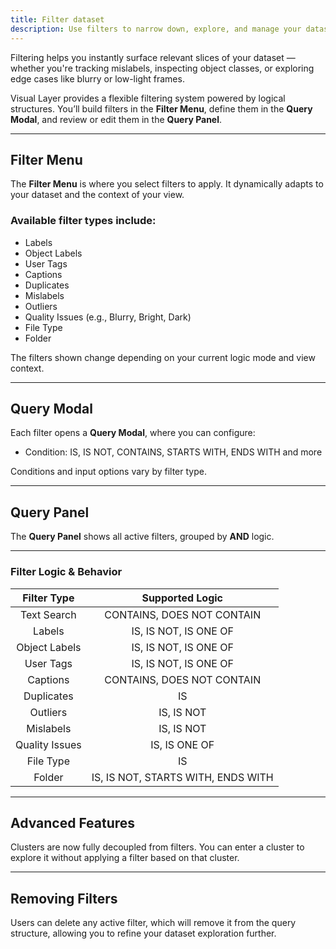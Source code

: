 ```yaml
---
title: Filter dataset
description: Use filters to narrow down, explore, and manage your dataset more effectively. Filters can be applied based on labels, tags, objects, issues, and more.
---
```


<Card title="How this Helps" icon="lightbulb"> 
  Filtering helps you instantly surface relevant slices of your dataset — whether you're tracking mislabels, inspecting object classes, or exploring edge cases like blurry or low-light frames. 
</Card>

Visual Layer provides a flexible filtering system powered by logical structures. You’ll build filters in the **Filter Menu**, define them in the **Query Modal**, and review or edit them in the **Query Panel**.

---

## Filter Menu

The **Filter Menu** is where you select filters to apply. It dynamically adapts to your dataset and the context of your view.

### Available filter types include:

- Labels  
- Object Labels  
- User Tags  
- Captions  
- Duplicates  
- Mislabels  
- Outliers  
- Quality Issues (e.g., Blurry, Bright, Dark)  
- File Type  
- Folder  

<Note>
The filters shown change depending on your current logic mode and view context.
</Note>

---

## Query Modal

Each filter opens a **Query Modal**, where you can configure:

- Condition: IS, IS NOT, CONTAINS, STARTS WITH, ENDS WITH and more  

<Note>
Conditions and input options vary by filter type.
</Note>

---

## Query Panel

The **Query Panel** shows all active filters, grouped by **AND** logic.

---

### Filter Logic & Behavior

| <div align="center"><strong>Filter Type</strong></div> | <div align="center"><strong>Supported Logic</strong></div> |
|:-------------------------------------------------------:|:------------------------------------------------------------:|
| <div align="center">Text Search</div>     | <div align="center">CONTAINS, DOES NOT CONTAIN</div> |
| <div align="center">Labels</div>          | <div align="center">IS, IS NOT, IS ONE OF</div>       |
| <div align="center">Object Labels</div>   | <div align="center">IS, IS NOT, IS ONE OF</div>       |
| <div align="center">User Tags</div>       | <div align="center">IS, IS NOT, IS ONE OF</div>       |
| <div align="center">Captions</div>        | <div align="center">CONTAINS, DOES NOT CONTAIN</div>  |
| <div align="center">Duplicates</div>      | <div align="center">IS</div>                          |
| <div align="center">Outliers</div>        | <div align="center">IS, IS NOT</div>                  |
| <div align="center">Mislabels</div>       | <div align="center">IS, IS NOT</div>                  |
| <div align="center">Quality Issues</div>  | <div align="center">IS, IS ONE OF</div>               |
| <div align="center">File Type</div>       | <div align="center">IS</div>                          |
| <div align="center">Folder</div>          | <div align="center">IS, IS NOT, STARTS WITH, ENDS WITH</div> |



---

## Advanced Features

<Card title="Cluster Navigation vs Filtering">
  Clusters are now fully decoupled from filters. You can enter a cluster to explore it without applying a filter based on that cluster.
</Card>

---

## Removing Filters

Users can delete any active filter, which will remove it from the query structure, allowing you to refine your dataset exploration further.

